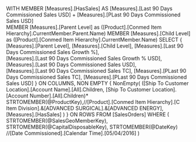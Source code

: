 ﻿WITH
MEMBER [Measures].[HasSales] AS 
	[Measures].[Last 90 Days Commissioned Sales USD] + [Measures].[PLast 90 Days Commissioned Sales USD]    
MEMBER [Measures].[Parent Level] as
 ([Product].[Conmed Item Hierarchy].CurrentMember.Parent.Name)
MEMBER [Measures].[Child Level] as
 ([Product].[Conmed Item Hierarchy].CurrentMember.Name) 
SELECT
{	
	[Measures].[Parent Level],
	[Measures].[Child Level],
	[Measures].[Last 90 Days Commissioned Sales Growth %],	
	[Measures].[Last 90 Days Commissioned Sales Growth % USD],	
	[Measures].[Last 90 Days Commissioned Sales USD],	
	[Measures].[Last 90 Days Commissioned Sales TC],
	[Measures].[PLast 90 Days Commissioned Sales TC],
	[Measures].[PLast 90 Days Commissioned Sales USD]
} ON COLUMNS,
NON EMPTY
{
    NonEmpty(
		([Ship To Customer Location].[Account Name].[All].Children, [Ship To Customer Location].[Account Number].[All].Children)*	
		STRTOMEMBER(@ProductKey),//[Product].[Conmed Item Hierarchy].[C Item Division].&[ADVANCED SURGICAL].&[ADVANCED ENERGY],		
		[Measures].[HasSales]
		)
} 
ON ROWS
FROM [SalesOrders]
WHERE (
	STRTOMEMBER(@SalesGeoMemberKey),
	STRTOMEMBER(@CapitalDisposableKey),
	STRTOMEMBER(@DateKey) //[Date Commissioned].[Calendar Time].[05/04/2016]
)
